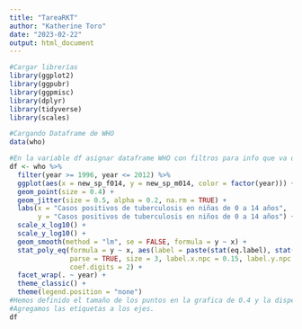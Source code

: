 ```yaml
---
title: "TareaRKT"
author: "Katherine Toro"
date: "2023-02-22"
output: html_document
---
```


```r
#Cargar librerías
library(ggplot2)
library(ggpubr)
library(ggpmisc)
library(dplyr)
library(tidyverse)
library(scales)

#Cargando Dataframe de WHO
data(who)

#En la variable df asignar dataframe WHO con filtros para info que va del año 1996 a 2012, los ejes de la gráfica. 
df <- who %>% 
  filter(year >= 1996, year <= 2012) %>%
  ggplot(aes(x = new_sp_f014, y = new_sp_m014, color = factor(year))) +
  geom_point(size = 0.4) +
  geom_jitter(size = 0.5, alpha = 0.2, na.rm = TRUE) +
  labs(x = "Casos positivos de tuberculosis en niñas de 0 a 14 años",
       y = "Casos positivos de tuberculosis en niños de 0 a 14 años") +
  scale_x_log10() +
  scale_y_log10() +
  geom_smooth(method = "lm", se = FALSE, formula = y ~ x) +
  stat_poly_eq(formula = y ~ x, aes(label = paste(stat(eq.label), stat(adj.rr.label), sep = "*\", \"*")), 
               parse = TRUE, size = 3, label.x.npc = 0.15, label.y.npc = 1, 
               coef.digits = 2) +
  facet_wrap(. ~ year) +
  theme_classic() +
  theme(legend.position = "none")
#Hemos definido el tamaño de los puntos en la grafica de 0.4 y la dispersión entre puntos en 0.5.
#Agregamos las etiquetas a los ejes.
df
```

